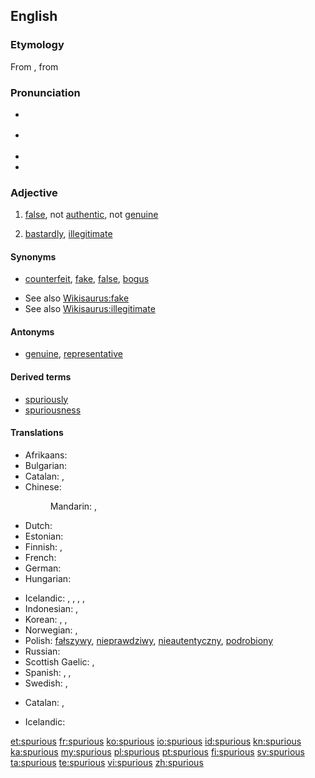 {{was wotd|2007|November|27}}
==English==

===Etymology===
From {{etyl|LL.}} {{term|spurius||illegitimate, bastardly|lang=la}}, from {{term|spurcus||foul, base, low|lang=la}}

===Pronunciation===
* {{a|RP}} {{IPA|/ˈspjʊə.ɹi.əs/}}
* {{a|US}} {{IPA|/ˈspjʊ.ɹi.əs/|/ˈspjɔ.ɹi.əs/}}
* {{audio|en-us-spurious.ogg|Audio (US)}}
* {{rhymes|ʊəɹiəs}}

===Adjective===
{{en-adj}}

# [[false]], not [[authentic]], not [[genuine]]
# {{archaic}} [[bastardly]], [[illegitimate]]

====Synonyms====
* {{sense|false}} [[counterfeit]], [[fake]], [[false]], [[bogus]]
* See also [[Wikisaurus:fake]]
* See also [[Wikisaurus:illegitimate]]

====Antonyms====
* {{sense|false}} [[genuine]], [[representative]]

====Derived terms====
* [[spuriously]]
* [[spuriousness]]

====Translations====
{{trans-top|false}}
* Afrikaans: {{t-|af|vals|xs=Afrikaans}}
* Bulgarian: {{t|bg|фалшив}}
* Catalan: {{t|ca|espuri}}, {{t|ca|fals}}
* Chinese:
*: Mandarin: {{t|zh|虛假|sc=Hani}}, {{t|zh|偽造|sc=Hani}}
* Dutch: {{t+|nl|vals}}
* Estonian: {{t|et|võlts}}
* Finnish: {{t-|fi|väärennetty}}, {{t+|fi|väärä}}
* French: {{t+|fr|faux}}
* German: {{t-|de|unecht}}
* Hungarian: {{t+|hu|hamis}}
{{trans-mid}}
* Icelandic: {{t|is|óekta|m}}, {{t|is|falskur|m}}, {{t|is|falsaður|m}}, {{t|is|tál-}}, {{t|is|fals-}}
* Indonesian: {{t|id|palsu|xs=Indonesian}}, {{t-|id|tiru|alt=tiruan|xs=Indonesian}}
* Korean: {{t|ko|거짓의|sc=Hang}}, {{t|ko|속임수의|sc=Hang}}, {{t|ko|위조된|sc=Hang}}
* Norwegian: {{t+|no|falsk}}, {{t|no|uekte}}
* Polish: [[fałszywy]], [[nieprawdziwy]], [[nieautentyczny]], [[podrobiony]]
* Russian: {{t|ru|ложный}}
* Scottish Gaelic: {{t-|gd|meallta|xs=Scottish Gaelic}}, {{t-|gd|mealltach|xs=Scottish Gaelic}}
* Spanish: {{t+|es|espurio}}, {{t+|es|falso}}, {{t+|es|mentira}}
* Swedish: {{t+|sv|falsk}}, {{t|sv|förfalskad}}
{{trans-bottom}}

{{trans-top|illegitimate}}
* Catalan: {{t|ca|espuri}}, {{t|ca|bastard}}
{{trans-mid}}
* Icelandic: {{t|is|óskilgetinn|m}}
{{trans-bottom}}

[[et:spurious]]
[[fr:spurious]]
[[ko:spurious]]
[[io:spurious]]
[[id:spurious]]
[[kn:spurious]]
[[ka:spurious]]
[[my:spurious]]
[[pl:spurious]]
[[pt:spurious]]
[[fi:spurious]]
[[sv:spurious]]
[[ta:spurious]]
[[te:spurious]]
[[vi:spurious]]
[[zh:spurious]]